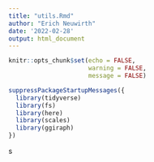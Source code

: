 ```yaml
---
title: "utils.Rmd"
author: "Erich Neuwirth"
date: '2022-02-28'
output: html_document
---
```


```r
knitr::opts_chunk$set(echo = FALSE,
                      warning = FALSE,
                      message = FALSE)
```

```r
suppressPackageStartupMessages({
  library(tidyverse)
  library(fs)
  library(here)
  library(scales)
  library(ggiraph)
})
```
s